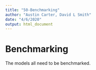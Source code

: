 ```yaml
---
title: "50-Benchmarking"
author: "Austin Carter, David L Smith"
date: "4/6/2020"
output: html_document
---
```


# Benchmarking 

The models all need to be benchmarked. 
